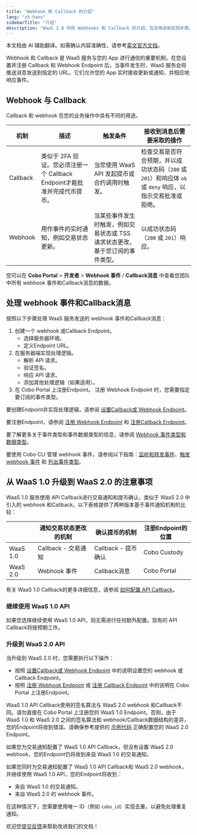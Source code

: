 ```yaml
---
title: "Webhook 和 Callback 的介绍"
lang: "zh-hans"
sidebarTitle: "介绍"
description: "WaaS 2.0 中的 Webhooks 和 Callback 的介绍，包含用途和实现步骤。"
---
```

<Note>本文档由 AI 辅助翻译。如需确认内容准确性，请参考[英文官方文档](https://www.cobo.com/developers/v2/guides/overview/introduction)。</Note>

Webhook 和 Callback 是 WaaS 服务与您的 App 进行通信的重要机制。在您设置并注册 Callback 和 Webhook Endpoint 后，当事件发生时，WaaS 服务会将推送消息发送到指定的 URL。它们允许您的 App 实时接收更新或通知，并相应地响应事件。

## Webhook 与 Callback 

Callback 和 webhook 在您的业务操作中具有不同的用途。

| 机制 | 描述                        | 触发条件                                        | 接收到消息后需要采取的操作              |
| ------------- | -------------------------------------- | ------------------------------------------------------------ | ------------------------------------------------------------ |
| Callback     | 类似于 2FA 验证。您必须注册一个 Callback Endpoint才能批准并完成代币提币。 | 当您使用 WaaS API 发起提币或合约调用时触发。 | 检查交易是否符合预期，并以成功状态码（`200` 或 `201`）和响应体 `ok` 或 `deny` 响应，以指示交易批准或拒绝。 |
| Webhook      | 用作事件的实时通知，例如交易状态更新。  | 当某些事件发生时触发，例如交易状态或 TSS 请求状态更改，基于您订阅的事件类型。              | 以成功状态码（`200` 或 `201`）响应。             |

您可以在 **Cobo Portal** > **开发者** > **Webhook 事件** / **Callback消息** 中查看您团队中所有 webhook 事件和Callback消息的数据。

## 处理 webhook 事件和Callback消息

按照以下步骤处理 WaaS 服务发送的 webhook 事件和Callback消息：

1. 创建一个 webhook 或Callback Endpoint。
    - 选择服务器环境。
    - 定义Endpoint URL。
2. 在服务器端实现处理逻辑。
    - 解析 API 请求。
    - 验证签名。
    - 响应 API 请求。
    - 添加其他处理逻辑（如果适用）。
3. 在 Cobo Portal 上注册Endpoint。
    <Note>注册 Webhook Endpoint 时，您需要指定要订阅的事件类型。</Note>

要创建Endpoint并实现处理逻辑，请参阅 [设置Callback或 Webhook Endpoint](/v2_cn/guides/webhooks-callbacks/set-up-endpoint)。

要注册Endpoint，请参阅 [注册 Webhook Endpoint](https://manuals.cobo.com/zh/portal/developer-console/webhooks-create) 和 [注册Callback Endpoint](https://manuals.cobo.com/zh/portal/developer-console/callbacks-register)。

要了解更多关于事件类型和事件数据类型的信息，请参阅 [Webhook 事件类型和数据类型](/v2_cn/guides/webhooks-callbacks/webhook-event-type)。

要使用 Cobo CLI 管理 webhook 事件，请参阅以下指南：[监听和转发事件](/v2_cn/developer-tools/cobo-cli/listen-and-forward-events)、[触发 webhook 事件](/v2_cn/developer-tools/cobo-cli/trigger-events) 和 [列出事件类型](/v2_cn/developer-tools/cobo-cli/event-types)。

## 从 WaaS 1.0 升级到 WaaS 2.0 的注意事项

WaaS 1.0 服务使用 API Callback进行交易通知和提币确认，类似于 WaaS 2.0 中引入的 webhook 和Callback。以下表格提供了两种版本基于事件通知机制的比较：

|  | 通知交易状态更改的机制 | 确认提币的机制 | 注册Endpoint的位置 |
| --- | --- | --- | --- |
| WaaS 1.0 | Callback - 交易通知 | Callback - 提币确认 | Cobo Custody |
| WaaS 2.0 | Webhook 事件 | Callback消息 | Cobo Portal |

有关 WaaS 1.0 Callback的更多详细信息，请参阅 [如何配置 API Callback](/v1/guides/howtos/configure-api-callback)。

### 继续使用 WaaS 1.0 API

如果您选择继续使用 WaaS 1.0 API，则无需进行任何额外配置。现有的 API Callback将按预期工作。

### 升级到 WaaS 2.0 API

当升级到 WaaS 2.0 时，您需要执行以下操作：
- 按照 [设置Callback或 Webhook Endpoint](/v2_cn/guides/webhooks-callbacks/set-up-endpoint) 中的说明设置您的 webhook 或 Callback Endpoint。
- 按照 [注册 Webhook Endpoint](https://manuals.cobo.com/zh/portal/developer-console/webhooks-create) 或 [注册 Callback Endpoint](https://manuals.cobo.com/zh/portal/developer-console/callbacks-register) 中的说明在 Cobo Portal 上注册Endpoint。

<Note>WaaS 1.0 API Callback使用的签名算法与 WaaS 2.0 webhook 和Callback不同。请勿直接在 Cobo Portal 上注册您的 WaaS 1.0 Endpoint。否则，由于 WaaS 1.0 和 WaaS 2.0 之间的签名算法和 webhook/Callback数据结构的差异，您的Endpoint将收到错误。请确保参考提供的 [示例代码](/v2_cn/guides/webhooks-callbacks/set-up-endpoint#code-samples) 正确配置您的 WaaS 2.0 Endpoint。</Note>

<Note><p>如果您为交易通知配置了 WaaS 1.0 API Callback，但没有设置 WaaS 2.0 webhook，您的Endpoint仍将收到来自 WaaS 1.0 的交易通知。</p>如果您同时为交易通知配置了 WaaS 1.0 API Callback和 WaaS 2.0 webhook，并继续使用 WaaS 1.0 API，您的Endpoint将收到：<ul><li>来自 WaaS 1.0 的交易通知。</li><li>来自 WaaS 2.0 的 webhook 事件。</li></ul>在这种情况下，您需要使用唯一 ID（例如 `cobo_id`）实现去重，以避免处理重复通知。</Note>

<Tip>欢迎您[提交反馈](https://forms.zohopublic.com/cobo/form/DocumentFeedbackForm/formperma/QvLOhxJv1_JMsJ-1dleZ8Itb_7rzN-LtgvsDdxosoVI)来帮助改进我们的文档！</Tip>
